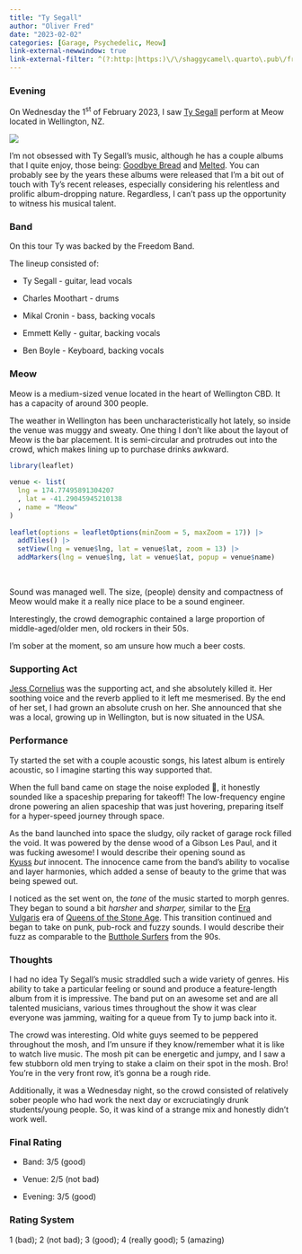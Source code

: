 ```yaml
---
title: "Ty Segall"
author: "Oliver Fred"
date: "2023-02-02"
categories: [Garage, Psychedelic, Meow]
link-external-newwindow: true
link-external-filter: ^(?:http:|https:)\/\/shaggycamel\.quarto\.pub\/freds_music_blog
---
```


### Evening

On Wednesday the 1<sup>st</sup> of February 2023, I saw [Ty Segall](https://open.spotify.com/artist/58XGUNsRNu3cVOIOYk5chx?si=X-mtdMycR7akCjLbK23NhQ) perform at Meow located in Wellington, NZ.

![](ty_segall.jpg)

I'm not obsessed with Ty Segall's music, although he has a couple albums that I quite enjoy, those being: [Goodbye Bread](https://open.spotify.com/album/01mhQ5flpgrSLut3KInx0B?si=SYieNGXsSiSQf5QOpMu9Pw) and [Melted](https://open.spotify.com/album/5P0LN9xrnLY1By7mlkKtkx?si=eTIAe7ABSP6P7SGzNCcvcg). You can probably see by the years these albums were released that I'm a bit out of touch with Ty's recent releases, especially considering his relentless and prolific album-dropping nature. Regardless, I can't pass up the opportunity to witness his musical talent.

### Band

On this tour Ty was backed by the Freedom Band.

The lineup consisted of:

-   Ty Segall - guitar, lead vocals

-   Charles Moothart - drums

-   Mikal Cronin - bass, backing vocals

-   Emmett Kelly - guitar, backing vocals

-   Ben Boyle - Keyboard, backing vocals

### Meow

Meow is a medium-sized venue located in the heart of Wellington CBD. It has a capacity of around 300 people.

The weather in Wellington has been uncharacteristically hot lately, so inside the venue was muggy and sweaty. One thing I don't like about the layout of Meow is the bar placement. It is semi-circular and protrudes out into the crowd, which makes lining up to purchase drinks awkward.

```r
library(leaflet)
 
venue <- list(
  lng = 174.77495891304207
  , lat = -41.29045945210138
  , name = "Meow"
)
 
leaflet(options = leafletOptions(minZoom = 5, maxZoom = 17)) |>
  addTiles() |> 
  setView(lng = venue$lng, lat = venue$lat, zoom = 13) |> 
  addMarkers(lng = venue$lng, lat = venue$lat, popup = venue$name)

```

<br>

Sound was managed well. The size, (people) density and compactness of Meow would make it a really nice place to be a sound engineer.

Interestingly, the crowd demographic contained a large proportion of middle-aged/older men, old rockers in their 50s.

I'm sober at the moment, so am unsure how much a beer costs.

### Supporting Act

[Jess Cornelius](https://open.spotify.com/artist/4RjdSdeePEsz8SHyTLILCL?si=BgUaXHDET2W6_MYocaeuLw) was the supporting act, and she absolutely killed it. Her soothing voice and the reverb applied to it left me mesmerised. By the end of her set, I had grown an absolute crush on her. She announced that she was a local, growing up in Wellington, but is now situated in the USA.

### Performance

Ty started the set with a couple acoustic songs, his latest album is entirely acoustic, so I imagine starting this way supported that.

When the full band came on stage the noise exploded 🤘, it honestly sounded like a spaceship preparing for takeoff! The low-frequency engine drone powering an alien spaceship that was just hovering, preparing itself for a hyper-speed journey through space.

As the band launched into space the sludgy, oily racket of garage rock filled the void. It was powered by the dense wood of a Gibson Les Paul, and it was fucking awesome! I would describe their opening sound as [Kyuss](https://open.spotify.com/artist/3HCpwNmFp2rvjkdjTs4uxs?si=n88ou1haRaKyXMDeA986Kw) *but* innocent. The innocence came from the band's ability to vocalise and layer harmonies, which added a sense of beauty to the grime that was being spewed out.

I noticed as the set went on, the *tone* of the music started to morph genres. They began to sound a bit *harsher* and *sharper,* similar to the [Era Vulgaris](https://open.spotify.com/album/1w71aBHYJ1zTOsSsmr2Fca?si=72ec3a647f9d4d9b) era of [Queens of the Stone Age](https://open.spotify.com/artist/4pejUc4iciQfgdX6OKulQn?si=vwFPCIgZRTmtYiGlu7DxKA). This transition continued and began to take on punk, pub-rock and fuzzy sounds. I would describe their fuzz as comparable to the [Butthole Surfers](https://open.spotify.com/artist/62BcWP4fzR8axESibNQEhs?si=dafa46b160544e8b) from the 90s.

### Thoughts

I had no idea Ty Segall's music straddled such a wide variety of genres. His ability to take a particular feeling or sound and produce a feature-length album from it is impressive. The band put on an awesome set and are all talented musicians, various times throughout the show it was clear everyone was jamming, waiting for a queue from Ty to jump back into it.

The crowd was interesting. Old white guys seemed to be peppered throughout the mosh, and I'm unsure if they know/remember what it is like to watch live music. The mosh pit can be energetic and jumpy, and I saw a few stubborn old men trying to stake a claim on their spot in the mosh. Bro! You're in the very front row, it's gonna be a rough ride.

Additionally, it was a Wednesday night, so the crowd consisted of relatively sober people who had work the next day or excruciatingly drunk students/young people. So, it was kind of a strange mix and honestly didn't work well.

### Final Rating

-   Band: 3/5 (good)

-   Venue: 2/5 (not bad)

-   Evening: 3/5 (good)

### Rating System

1 (bad); 2 (not bad); 3 (good); 4 (really good); 5 (amazing)
